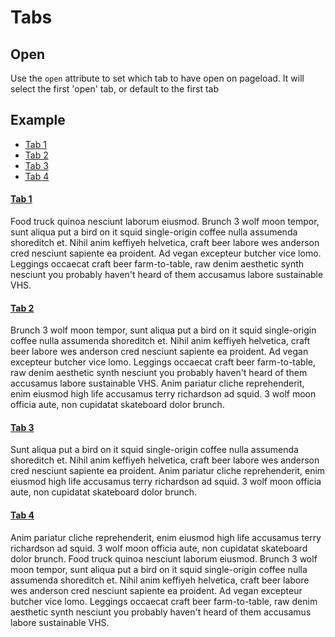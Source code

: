 

<Meta title="Components/Tabs/Open" />

# Tabs

## Open

Use the `open` attribute to set which tab to have open on pageload. It will select the first 'open' tab, or default to the first tab

## Example

<Canvas>
  <div className="container">
    <ul className="nav nav-tabs">
      <li className="active">
        <a href="#tab1" data-toggle="tab">
          Tab 1
        </a>
      </li>
      <li>
        <a href="#tab2" data-toggle="tab">
          Tab 2
        </a>
      </li>
      <li>
        <a href="#tab3" data-toggle="tab">
          Tab 3
        </a>
      </li>
      <li>
        <a href="#tab4" data-toggle="tab">
          Tab 4
        </a>
      </li>
    </ul>
    <div className="tab-content">
      <div className="tab-pane active" id="tab1">
        <div className="panel panel-default">
          <div className="panel-heading">
            <h4 className="panel-title">
              <a
                data-toggle="collapse"
                data-parent=".tab-pane"
                href="#collapseOne"
              >
                Tab 1
              </a>
            </h4>
          </div>
          <div id="collapseOne" className="panel-collapse collapse in">
            <div className="panel-body">
              Food truck quinoa nesciunt laborum eiusmod. Brunch 3 wolf moon
              tempor, sunt aliqua put a bird on it squid single-origin coffee
              nulla assumenda shoreditch et. Nihil anim keffiyeh helvetica,
              craft beer labore wes anderson cred nesciunt sapiente ea proident.
              Ad vegan excepteur butcher vice lomo. Leggings occaecat craft beer
              farm-to-table, raw denim aesthetic synth nesciunt you probably
              haven't heard of them accusamus labore sustainable VHS.
            </div>
          </div>
        </div>
      </div>
      <div className="tab-pane" id="tab2">
        <div className="panel panel-default">
          <div className="panel-heading">
            <h4 className="panel-title">
              <a
                data-toggle="collapse"
                data-parent=".tab-pane"
                href="#collapseTwo"
              >
                Tab 2
              </a>
            </h4>
          </div>
          <div id="collapseTwo" className="panel-collapse collapse">
            <div className="panel-body">
              Brunch 3 wolf moon tempor, sunt aliqua put a bird on it squid
              single-origin coffee nulla assumenda shoreditch et. Nihil anim
              keffiyeh helvetica, craft beer labore wes anderson cred nesciunt
              sapiente ea proident. Ad vegan excepteur butcher vice lomo.
              Leggings occaecat craft beer farm-to-table, raw denim aesthetic
              synth nesciunt you probably haven't heard of them accusamus labore
              sustainable VHS. Anim pariatur cliche reprehenderit, enim eiusmod
              high life accusamus terry richardson ad squid. 3 wolf moon officia
              aute, non cupidatat skateboard dolor brunch.
            </div>
          </div>
        </div>
      </div>
      <div className="tab-pane" id="tab3">
        <div className="panel panel-default">
          <div className="panel-heading">
            <h4 className="panel-title">
              <a
                data-toggle="collapse"
                data-parent=".tab-pane"
                href="#collapseThree"
              >
                Tab 3
              </a>
            </h4>
          </div>
          <div id="collapseThree" className="panel-collapse collapse">
            <div className="panel-body">
              Sunt aliqua put a bird on it squid single-origin coffee nulla
              assumenda shoreditch et. Nihil anim keffiyeh helvetica, craft beer
              labore wes anderson cred nesciunt sapiente ea proident. Anim
              pariatur cliche reprehenderit, enim eiusmod high life accusamus
              terry richardson ad squid. 3 wolf moon officia aute, non cupidatat
              skateboard dolor brunch.
            </div>
          </div>
        </div>
      </div>
      <div className="tab-pane" id="tab4">
        <div className="panel panel-default">
          <div className="panel-heading">
            <h4 className="panel-title">
              <a
                data-toggle="collapse"
                data-parent=".tab-pane"
                href="#collapseFour"
              >
                Tab 4
              </a>
            </h4>
          </div>
          <div id="collapseFour" className="panel-collapse collapse">
            <div className="panel-body">
              Anim pariatur cliche reprehenderit, enim eiusmod high life
              accusamus terry richardson ad squid. 3 wolf moon officia aute, non
              cupidatat skateboard dolor brunch. Food truck quinoa nesciunt
              laborum eiusmod. Brunch 3 wolf moon tempor, sunt aliqua put a bird
              on it squid single-origin coffee nulla assumenda shoreditch et.
              Nihil anim keffiyeh helvetica, craft beer labore wes anderson cred
              nesciunt sapiente ea proident. Ad vegan excepteur butcher vice
              lomo. Leggings occaecat craft beer farm-to-table, raw denim
              aesthetic synth nesciunt you probably haven't heard of them
              accusamus labore sustainable VHS.
            </div>
          </div>
        </div>
      </div>
    </div>
  </div>
</Canvas>
